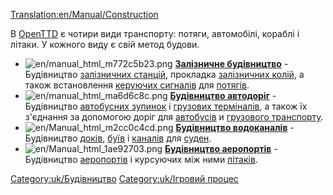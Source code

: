 [[Translation:en/Manual/Construction]]


В [[uk/Manual/OpenTTD|OpenTTD]] є чотири види транспорту: потяги, автомобілі, кораблі і літаки. У кожного виду є свій метод будови.


*[[File:en/manual html m772c5b23.png]] '''[[en/Manual/Railway construction|Залізничне будівництво]]''' - Будівництво [[en/Manual/Railway station|залізничних станцій]], прокладка [[en/Manual/Building tracks|залізничних колій]], а також встановлення [[en/Manual/Signals|керуючих сигналів]] для [[en/Manual/Base Set/Vehicles/Trains|потягів]].
*[[File:en/manual html ma6d6c8c.png]] '''[[en/Manual/Roadway construction|Будівництво автодоріг]]''' - Будівництво [[en/Manual/Loading Bays|автобусних зупинок]] і [[en/Manual/Loading Bays|грузових терміналів]], а також їх з'єднання за допомогою доріг для [[en/Manual/Buses|автобусів]] и [[en/Manual/Base Set/Vehicles/Road vehicles|грузового транспорту]].
*[[File:en/Manual html m2cc0c4cd.png]] '''[[en/Manual/Waterway construction|Будівництво водоканалів]]''' - Будівництво [[en/docks|доків]], [[en/waypoints|буїв]] і [[en/canals|каналів]] для [[en/Manual/Base Set/Vehicles/Ships|суден]].
*[[File:en/Manual html 1ae92703.png]] '''[[en/Manual/Airport construction|Будівництво аеропортів]]''' - Будівництво [[en/Manual/Airports|аеропортів]] і курсуючих між ними [[en/Manual/Base Set/Vehicles/Aircraft|літаків]].

[[Category:uk/Будівництво]]
[[Category:uk/Ігровий процес]]